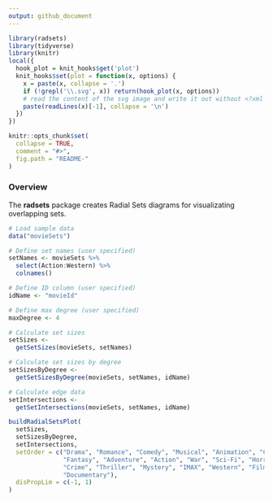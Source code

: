 ```yaml
---
output: github_document
---
```


<!-- README.md is generated from README.Rmd. Please edit that file -->

```r
library(radsets)
library(tidyverse)
library(knitr)
local({
  hook_plot = knit_hooks$get('plot')
  knit_hooks$set(plot = function(x, options) {
    x = paste(x, collapse = '.')
    if (!grepl('\\.svg', x)) return(hook_plot(x, options))
    # read the content of the svg image and write it out without <?xml ... ?>
    paste(readLines(x)[-1], collapse = '\n')
  })
})
```

```r
knitr::opts_chunk$set(
  collapse = TRUE,
  comment = "#>",
  fig.path = "README-"
)
```

### Overview

The **radsets** package creates Radial Sets diagrams for visualizating overlapping sets. 

```r
# Load sample data
data("movieSets")

# Define set names (user specified)
setNames <- movieSets %>%
  select(Action:Western) %>%
  colnames()

# Define ID column (user specified)
idName <- "movieId"

# Define max degree (user specified)
maxDegree <- 4

# Calculate set sizes
setSizes <-
  getSetSizes(movieSets, setNames)

# Calculate set sizes by degree
setSizesByDegree <-
  getSetSizesByDegree(movieSets, setNames, idName)

# Calculate edge data
setIntersections <-
  getSetIntersections(movieSets, setNames, idName)

buildRadialSetsPlot(
  setSizes,
  setSizesByDegree,
  setIntersections,
  setOrder = c("Drama", "Romance", "Comedy", "Musical", "Animation", "Children", 
               "Fantasy", "Adventure", "Action", "War", "Sci-Fi", "Horror", 
               "Crime", "Thriller", "Mystery", "IMAX", "Western", "Film-Noir", 
               "Documentary"),
  disPropLim = c(-1, 1)
)
```